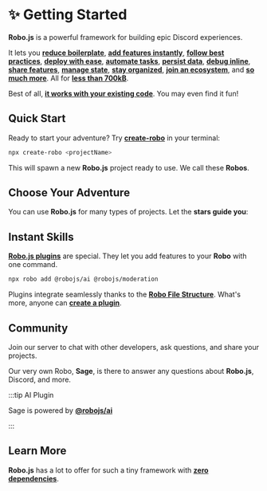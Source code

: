 
# ✨ Getting Started

**Robo.js** is a powerful framework for building epic Discord experiences.

It lets you **[reduce boilerplate](./robojs/files)**, **[add features instantly](./robojs/plugins)**, **[follow best practices](./robojs/sage)**, **[deploy with ease](./hosting/overview)**, **[automate tasks](./discord-activities/tunnels)**, **[persist data](./robojs/flashcore)**, **[debug inline](./discord-bots/debug)**, **[share features](./create-robo/plugins)**, **[manage state](./robojs/state)**, **[stay organized](./robojs/modules)**, **[join an ecosystem](./templates/overview)**, and **[so much more](./robojs/overview)**. All for **[less than 700kB](https://packagephobia.com/result?p=robo.js)**.

Best of all, **[it works with your existing code](./discord-bots/migrate)**. You may even find it fun!

## Quick Start

Ready to start your adventure? Try **[create-robo](./create-robo/overview)** in your terminal:

```bash
npx create-robo <projectName>
```

This will spawn a new **Robo.js** project ready to use. We call these **Robos**.

## Choose Your Adventure

You can use **Robo.js** for many types of projects. Let the **stars guide you**:

<CardContainer>
	<Card
		href="./discord-activities/overview"
		title="✨ Discord Activities"
		description="Getting Started with Discord Activities."
	/>
	<Card
		href="./discord-bots/overview"
		title="✨ Discord Bots"
		description="Getting Started with Discord Bots."
	/>
</CardContainer>

## Instant Skills

**[Robo.js plugins](./plugins/overview)** are special. They let you add features to your **Robo** with one command.

```bash
npx robo add @robojs/ai @robojs/moderation
```

Plugins integrate seamlessly thanks to the **[Robo File Structure](./robojs/files)**. What's more, anyone can **[create a plugin](./create-robo/plugins)**.

<CardContainer>
	<Card
		href="./robojs/plugins"
		title="🔌 Installing Plugins"
		description="Add features to your Robo instantly."
	/>
	<Card
		href="./plugins"
		title="🗃️ Plugin Directory"
		description="Browse plugins for your Robo."
	/>
</CardContainer>

## Community

Join our server to chat with other developers, ask questions, and share your projects.

<CardContainer>
	<Card href="https://roboplay.dev/discord" title="✨ Discord Server" description="Join our Discord community!" />
</CardContainer>

Our very own Robo, **Sage**, is there to answer any questions about **Robo.js**, Discord, and more.

:::tip AI Plugin

Sage is powered by **[@robojs/ai](../plugins/ai)**

:::

## Learn More

**Robo.js** has a lot to offer for such a tiny framework with **[zero dependencies](#)**.

<CardContainer>
	<Card
		href="./robojs/overview"
		title="🌟 Core Package"
		description="See what makes Robo.js awesome."
	/>
	<Card
		href="./templates/overview"
		title="🔗 Templates"
		description="Kickstart your project with templates."
	/>
</CardContainer>
